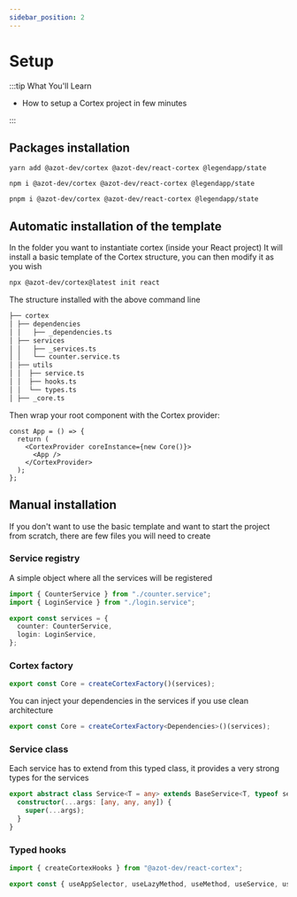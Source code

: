 ```yaml
---
sidebar_position: 2
---
```



# Setup

:::tip What You'll Learn

- How to setup a Cortex project in few minutes

:::

## Packages installation

<Tabs>
  <TabItem value="yarn" label="yarn" default>

    yarn add @azot-dev/cortex @azot-dev/react-cortex @legendapp/state

  </TabItem>
  <TabItem value="npm" label="npm" >

    npm i @azot-dev/cortex @azot-dev/react-cortex @legendapp/state

  </TabItem>
  <TabItem value="pnpm" label="pnpm" >

    pnpm i @azot-dev/cortex @azot-dev/react-cortex @legendapp/state

  </TabItem>
</Tabs>

## Automatic installation of the template

In the folder you want to instantiate cortex (inside your React project)
It will install a basic template of the Cortex structure, you can then modify it as you wish

```bash
npx @azot-dev/cortex@latest init react
```

The structure installed with the above command line

```sh
├── cortex
│ ├── dependencies
│ │   ├── _dependencies.ts
│ ├── services
│ │   ├── _services.ts
│ │   └── counter.service.ts
│ ├── utils
│ │  ├── service.ts
│ │  ├── hooks.ts
│ │  └── types.ts
│ ├── _core.ts
```

Then wrap your root component with the Cortex provider:

```tsx
const App = () => {
  return (
    <CortexProvider coreInstance={new Core()}>
      <App />
    </CortexProvider>
  );
};
```

## Manual installation

If you don't want to use the basic template and want to start the project from scratch, there are few files you will need to create

### Service registry

A simple object where all the services will be registered

```ts
import { CounterService } from "./counter.service";
import { LoginService } from "./login.service";

export const services = {
  counter: CounterService,
  login: LoginService,
};
```

### Cortex factory

```ts
export const Core = createCortexFactory()(services);
```

You can inject your dependencies in the services if you use clean architecture

```ts
export const Core = createCortexFactory<Dependencies>()(services);
```

### Service class

Each service has to extend from this typed class, it provides a very strong types for the services

```ts
export abstract class Service<T = any> extends BaseService<T, typeof services, Dependencies> {
  constructor(...args: [any, any, any]) {
    super(...args);
  }
}
```

### Typed hooks

```ts
import { createCortexHooks } from "@azot-dev/react-cortex";

export const { useAppSelector, useLazyMethod, useMethod, useService, useStore, useAppService } = createCortexHooks<typeof services>();
```

